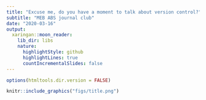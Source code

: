 ```yaml
---
title: "Excuse me, do you have a moment to talk about version control?"
subtitle: "MEB ABS journal club"
date: "2020-03-16"
output:
  xaringan::moon_reader:
    lib_dir: libs
    nature:
      highlightStyle: github
      highlightLines: true
      countIncrementalSlides: false
---
```


```r
options(htmltools.dir.version = FALSE)
```


```r
knitr::include_graphics("figs/title.png")
```



